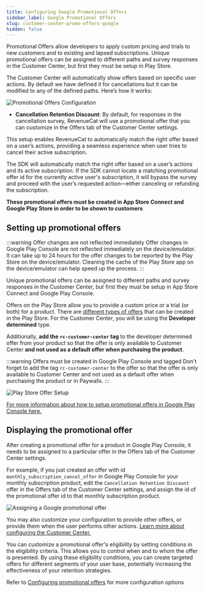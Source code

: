 ```yaml
---
title: Configuring Google Promotional Offers
sidebar_label: Google Promotional Offers
slug: customer-center-promo-offers-google
hidden: false
---
```


Promotional Offers allow developers to apply custom pricing and trials to new customers and to existing and lapsed subscriptions. Unique promotional offers can be assigned to different paths and survey responses in the Customer Center, but first they must be setup in Play Store.

The Customer Center will automatically show offers based on specific user actions. By default we have defined it for cancellations but it can be modified to any of the defined paths. Here’s how it works:

![Promotional Offers Configuration](/images/customer-center-promo-offers-config.png)

- **Cancellation Retention Discount**: By default, for responses in the cancellation survey, RevenueCat will use a promotional offer that you can customize in the Offers tab of the Customer Center settings.

This setup enables RevenueCat to automatically match the right offer based on a user’s actions, providing a seamless experience when user tries to cancel their active subscription.

The SDK will automatically match the right offer based on a user’s actions and its active subscription. If the SDK cannot locate a matching promotional offer id for the currently active user's subscription, it will bypass the survey and proceed with the user’s requested action—either canceling or refunding the subscription.

**These promotional offers must be created in App Store Connect and Google Play Store in order to be shown to customers**

## Setting up promotional offers

:::warning Offer changes are not reflected immediately
Offer changes in Google Play Console are not reflected immediately on the device/emulator. It can take up to 24 hours for the offer changes to be reported by the Play Store on the device/emulator. Cleaning the cache of the Play Store app on the device/emulator can help speed up the process.
:::

Unique promotional offers can be assigned to different paths and survey responses in the Customer Center, but first they must be setup in App Store Connect and Google Play Console.

Offers on the Play Store allow you to provide a custom price or a trial (or both) for a product. There are [different types of offers](/subscription-guidance/subscription-offers/google-play-offers#eligibility-criteria) that can be created in the Play Store. For the Customer Center, you will be using the **Developer determined** type.

Additionally, **add the `rc-customer-center` tag** to the developer determined offer from your product so that the offer is only available to Customer Center **and not used as a default offer when purchasing the product**. 

:::warning Offers must be created in Google Play Console and tagged
Don't forget to add the tag `rc-customer-center` to the offer so that the offer is only available to Customer Center and not used as a default offer when purchasing the product or in Paywalls.
:::

![Play Store Offer Setup](/images/customer-center/play-store-offer.png)

[For more information about how to setup promotional offers in Google Play Console here.](/subscription-guidance/subscription-offers/google-play-offers)

## Displaying the promotional offer

After creating a promotional offer for a product in Google Play Console, it needs to be assigned to a particular offer in the Offers tab of the Customer Center settings.

For example, if you just created an offer with id `monthly_subscription_cancel_offer` in Google Play Console for your monthly subscription product, edit the `Cancellation Retention Discount` offer in the Offers tab of the Customer Center settings, and assign the id of the promotional offer id to that monthly subscription product.

![Assigning a Google promotional offer](/images/customer-center-assign-promo-offer.png)

You may also customize your configuration to provide other offers, or provide them when the user performs other actions. [Learn more about configuring the Customer Center.](/tools/customer-center/customer-center-configuration)

You can customize a promotional offer's eligibility by setting conditions in the eligibility criteria. This allows you to control when and to whom the offer is presented. By using these eligibility conditions, you can create targeted offers for different segments of your user base, potentially increasing the effectiveness of your retention strategies.

Refer to [Configuring promotional offers](/tools/customer-center/customer-center-configuration#promotional-offers-1) for more configuration options

